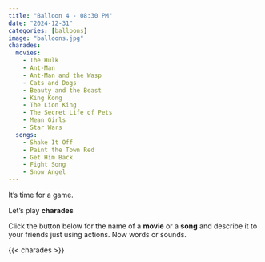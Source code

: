 ```yaml
---
title: "Balloon 4 - 08:30 PM"
date: "2024-12-31"
categories: [balloons]
image: "balloons.jpg"
charades:
  movies:
    - The Hulk
    - Ant-Man
    - Ant-Man and the Wasp
    - Cats and Dogs
    - Beauty and the Beast
    - King Kong
    - The Lion King
    - The Secret Life of Pets
    - Mean Girls
    - Star Wars
  songs: 
    - Shake It Off
    - Paint the Town Red
    - Get Him Back
    - Fight Song
    - Snow Angel
---
```


It's time for a game.

Let's play **charades**

Click the button below for the name of a **movie** or a **song** and describe it to your friends just using actions.  Now words or sounds.

{{< charades >}}
